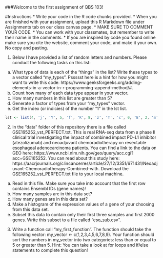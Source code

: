 ###Welcome to the first assignment of QBS 103!

#Instructions
* Write your code in the R code chunks provided.
* When you are finished with your assignment, upload this R Markdown file under Assignments tab on our class canvas page.
* MAKE SURE TO COMMENT YOUR CODE.
* You can work with your classmates, but remember to write their name in the comments.
* If you are inspired by code you found online make sure you cite the website, comment your code, and make it your own. No copy and pasting.

1) Below I have provided a list of random letters and numbers. Please conduct the following tasks on this list:
  a) What type of data is each of the "things" in the list? Write these types to a vector called "my_types". Pssssst here is a hint for how you might want to write this code: https://www.geeksforgeeks.org/adding-elements-in-a-vector-in-r-programming-append-method/#.
  b) Count how many of each data type appear in your vector.
  c) How many numbers in this list are greater than 5?
  d) Generate a factor of types from your "my_types" vector.
  e) Get the index (or indicies) of the number "1" in the lst list.

```r
lst <- list(4, 'j', 'Y', 5, 'f', 'K', 8, 'z', 'T', 'c', 0, 'B', 2, 'm', 'X', 9, 'd', 'V', 3, 'n', 'G', 6, 'h', 'J', 2, 'p', 'O', 1, 'q', 'R', 7, 's', 'D', 2, 'l', 'N', 0, 'w', 'E', 5, 'e', 'U', 4, 'i', 'P', 1, 'a', 'H', 8, 'y', 'S', 3, 'g', 'F', 9, 'b', 'M', 6, 'k', 'L', 7)
```

2) In the "data" folder of this repository there is a file called GSE165252_vst_PERFECT.txt. This is real RNA-seq data from a phase II clinical trial investigating the impact of combined impact PD-L1 inhibitor (atezolizumab) and neoadjuvant chemoradiotherapy on resectable esophageal adenocarcinoma patients. You can find a link to the data on GEO here: https://www.ncbi.nlm.nih.gov/geo/query/acc.cgi?acc=GSE165252. You can read about this study here: https://aacrjournals.org/clincancerres/article/27/12/3351/671431/Neoadjuvant-Chemoradiotherapy-Combined-with. Download the  GSE165252_vst_PERFECT.txt file to your local machine.
  a) Read in this file. Make sure you take into account that the first row contains Ensembl IDs (gene names)!
  b) How many samples are in this data set?
  c) How many genes are in this data set?
  d) Make a histogram of the expression values of a gene of your choosing from this data set.
  e) Subset this data to contain only their first three samples and first 2000 genes. Write this subset to a file called "eso_sub.csv".

  3) Write a function call "my_first_function". The function should take the following vector: my_vector <- c(1,2,3,4,5,6,7,8,9). Your function should sort the numbers in my_vector into two categories: less than or equal to 5 or greater than 5. Hint: You can take a look at for loops and if/else statements to complete this question!

